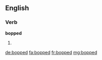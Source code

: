 ==English==

===Verb===
'''bopped'''
# {{en-past of|bop}}

[[de:bopped]]
[[fa:bopped]]
[[fr:bopped]]
[[mg:bopped]]